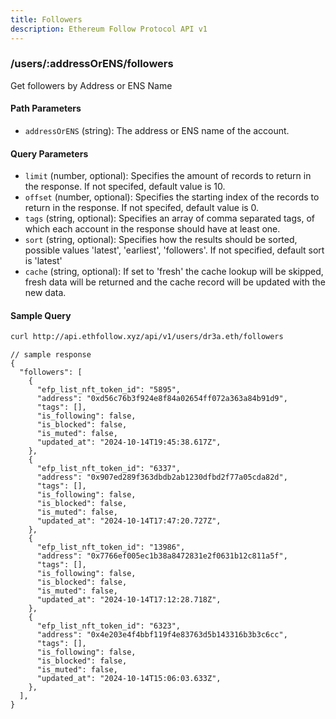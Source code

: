```yaml
---
title: Followers
description: Ethereum Follow Protocol API v1
---
```


### /users/\:addressOrENS/followers

Get followers by Address or ENS Name

#### Path Parameters

- `addressOrENS` (string): The address or ENS name of the account.

#### Query Parameters

- `limit` (number, optional): Specifies the amount of records to return in the response. If not specifed, default value is 10.
- `offset` (number, optional): Specifies the starting index of the records to return in the response. If not specifed, default value is 0.
- `tags` (string, optional): Specifies an array of comma separated tags, of which each account in the response should have at least one.
- `sort` (string, optional): Specifies how the results should be sorted, possible values 'latest', 'earliest', 'followers'. If not specified, default sort is 'latest'
- `cache` (string, optional): If set to 'fresh' the cache lookup will be skipped, fresh data will be returned and the cache record will be updated with the new data.

#### Sample Query

```sh copy
curl http://api.ethfollow.xyz/api/v1/users/dr3a.eth/followers
```

```jsonc
// sample response
{
  "followers": [
    {
      "efp_list_nft_token_id": "5895",
      "address": "0xd56c76b3f924e8f84a02654ff072a363a84b91d9",
      "tags": [],
      "is_following": false,
      "is_blocked": false,
      "is_muted": false,
      "updated_at": "2024-10-14T19:45:38.617Z",
    },
    {
      "efp_list_nft_token_id": "6337",
      "address": "0x907ed289f363dbdb2ab1230dfbd2f77a05cda82d",
      "tags": [],
      "is_following": false,
      "is_blocked": false,
      "is_muted": false,
      "updated_at": "2024-10-14T17:47:20.727Z",
    },
    {
      "efp_list_nft_token_id": "13986",
      "address": "0x7766ef005ec1b38a8472831e2f0631b12c811a5f",
      "tags": [],
      "is_following": false,
      "is_blocked": false,
      "is_muted": false,
      "updated_at": "2024-10-14T17:12:28.718Z",
    },
    {
      "efp_list_nft_token_id": "6323",
      "address": "0x4e203e4f4bbf119f4e83763d5b143316b3b3c6cc",
      "tags": [],
      "is_following": false,
      "is_blocked": false,
      "is_muted": false,
      "updated_at": "2024-10-14T15:06:03.633Z",
    },
  ],
}
```
